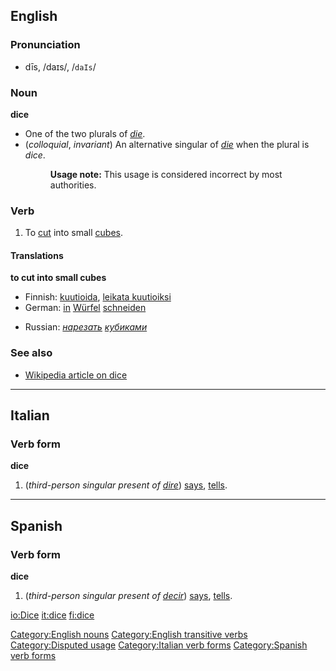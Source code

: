 ==English==

===Pronunciation===
*dīs, /daɪs/, /<tt>daIs</tt>/

===Noun===
'''dice'''

*One of the two plurals of ''[[die#Noun|die]]''.
*(''colloquial'', ''invariant'') An alternative singular of ''[[die]]'' when the plural is ''dice''.
*:'''Usage note:''' This usage is considered incorrect by most authorities.

===Verb===
{{en-verb|dice|dices|diced|dicing}}

# To [[cut]] into small [[cube]]s.

====Translations====
'''to cut into small cubes'''
{{top}}
*Finnish: [[kuutioida]], [[leikata kuutioiksi]]
*German: [[in]] [[Würfel]] [[schneiden]]
{{mid}}
*Russian: ''[[нарезать]] [[кубик|кубиками]]''
{{bottom}}

===See also===
*[[w:dice|Wikipedia article on dice]]

[[Category:English nouns]]
[[Category:English transitive verbs]]
[[Category:Disputed usage]]
----

==Italian==
===Verb form===
'''dice'''

# (''third-person singular present of [[dire]]'') [[says]], [[tells]].
[[Category:Italian verb forms]]
----

==Spanish==
===Verb form===
'''dice'''

# (''third-person singular present of [[decir]]'') [[says]], [[tells]].

[[Category:Spanish verb forms]]

[[io:Dice]]
[[it:dice]]
[[fi:dice]]